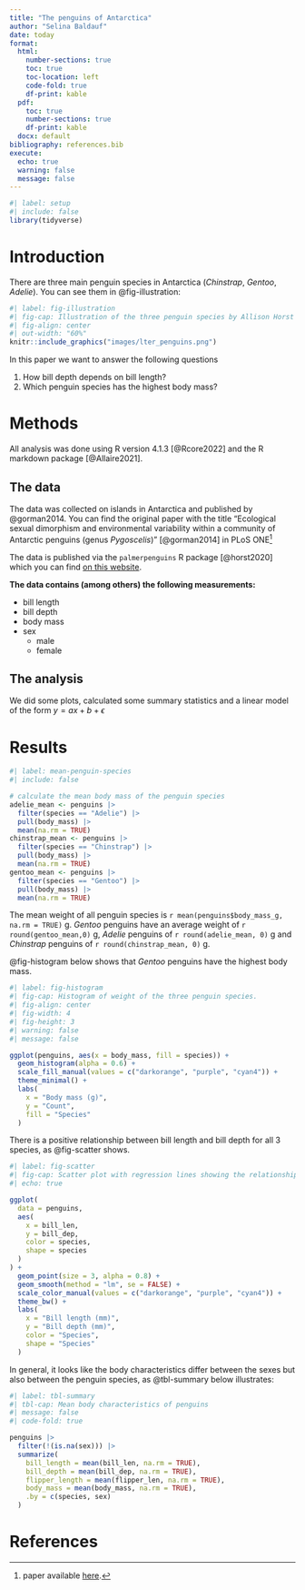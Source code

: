 ```yaml
---
title: "The penguins of Antarctica"
author: "Selina Baldauf"
date: today
format: 
  html: 
    number-sections: true
    toc: true
    toc-location: left
    code-fold: true
    df-print: kable
  pdf: 
    toc: true
    number-sections: true
    df-print: kable
  docx: default
bibliography: references.bib
execute: 
  echo: true
  warning: false
  message: false
---
```


```r
#| label: setup
#| include: false
library(tidyverse)
```

# Introduction

There are three main penguin species in Antarctica (*Chinstrap*, *Gentoo*, *Adelie*). You can see them in @fig-illustration:

```r
#| label: fig-illustration
#| fig-cap: Illustration of the three penguin species by Allison Horst
#| fig-align: center
#| out-width: "60%"
knitr::include_graphics("images/lter_penguins.png")
```

In this paper we want to answer the following questions

1.  How bill depth depends on bill length?
2.  Which penguin species has the highest body mass?

# Methods

All analysis was done using R version 4.1.3 [@Rcore2022] and the R markdown package [@Allaire2021].

## The data

The data was collected on islands in Antarctica and published by @gorman2014. You can find the original paper with the title "Ecological sexual dimorphism and environmental variability within a community of Antarctic penguins (genus *Pygoscelis*)" [@gorman2014] in PLoS ONE[^1]

[^1]: paper available [here](https://doi.org/10.1371/journal.pone.0090081).

The data is published via the `palmerpenguins` R package [@horst2020] which you can find [on this website](https://allisonhorst.github.io/palmerpenguins/).

**The data contains (among others) the following measurements:**

-   bill length
-   bill depth
-   body mass
-   sex
    -   male
    -   female

## The analysis

We did some plots, calculated some summary statistics and a linear model of the form $y = ax + b + \epsilon$

# Results

```r
#| label: mean-penguin-species
#| include: false

# calculate the mean body mass of the penguin species
adelie_mean <- penguins |>
  filter(species == "Adelie") |>
  pull(body_mass) |>
  mean(na.rm = TRUE)
chinstrap_mean <- penguins |>
  filter(species == "Chinstrap") |>
  pull(body_mass) |>
  mean(na.rm = TRUE)
gentoo_mean <- penguins |>
  filter(species == "Gentoo") |>
  pull(body_mass) |>
  mean(na.rm = TRUE)
```

The mean weight of all penguin species is `r mean(penguins$body_mass_g, na.rm = TRUE)` g. *Gentoo* penguins have an average weight of `r round(gentoo_mean,0)` g, *Adelie* penguins of `r round(adelie_mean, 0)` g and *Chinstrap* penguins of `r round(chinstrap_mean, 0)` g.

@fig-histogram below shows that *Gentoo* penguins have the highest body mass.

```r
#| label: fig-histogram
#| fig-cap: Histogram of weight of the three penguin species.
#| fig-align: center
#| fig-width: 4
#| fig-height: 3
#| warning: false
#| message: false

ggplot(penguins, aes(x = body_mass, fill = species)) +
  geom_histogram(alpha = 0.6) +
  scale_fill_manual(values = c("darkorange", "purple", "cyan4")) +
  theme_minimal() +
  labs(
    x = "Body mass (g)",
    y = "Count",
    fill = "Species"
  )
```

There is a positive relationship between bill length and bill depth for all 3 species, as @fig-scatter shows.

```r
#| label: fig-scatter
#| fig-cap: Scatter plot with regression lines showing the relationship between bill length and bill depth for the 3 penguin species
#| echo: true

ggplot(
  data = penguins,
  aes(
    x = bill_len,
    y = bill_dep,
    color = species,
    shape = species
  )
) +
  geom_point(size = 3, alpha = 0.8) +
  geom_smooth(method = "lm", se = FALSE) +
  scale_color_manual(values = c("darkorange", "purple", "cyan4")) +
  theme_bw() +
  labs(
    x = "Bill length (mm)",
    y = "Bill depth (mm)",
    color = "Species",
    shape = "Species"
  )
```

In general, it looks like the body characteristics differ between the sexes but also between the penguin species, as @tbl-summary below illustrates:

```r
#| label: tbl-summary
#| tbl-cap: Mean body characteristics of penguins
#| message: false
#| code-fold: true

penguins |>
  filter(!(is.na(sex))) |>
  summarize(
    bill_length = mean(bill_len, na.rm = TRUE),
    bill_depth = mean(bill_dep, na.rm = TRUE),
    flipper_length = mean(flipper_len, na.rm = TRUE),
    body_mass = mean(body_mass, na.rm = TRUE),
    .by = c(species, sex)
  )
```

# References
